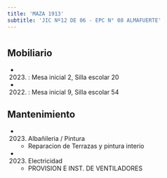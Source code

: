 ```yaml
---
title: 'MAZA 1913'
subtitle: 'JIC Nº12 DE 06 - EPC N° 08 ALMAFUERTE'
---
```


#


## Mobiliario

*  (2023) : Mesa inicial 2, Silla escolar 20 

*  (2022) : Mesa inicial 9, Silla escolar 54 





## Mantenimiento

*  (2023) Albañileria / Pintura 
    + Reparacion de Terrazas y pintura interio

*  (2023) Electricidad 
    + PROVISION E INST. DE VENTILADORES



